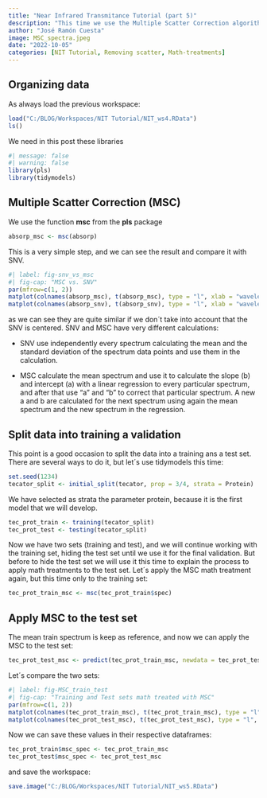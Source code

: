 ```yaml
---
title: "Near Infrared Transmitance Tutorial (part 5)"
description: "This time we use the Multiple Scatter Correction algorithm ro remove the scatter"
author: "José Ramón Cuesta"
image: MSC_spectra.jpeg
date: "2022-10-05"
categories: [NIT Tutorial, Removing scatter, Math-treatments]
---
```


## Organizing data

As always load the previous workspace:

```r
load("C:/BLOG/Workspaces/NIT Tutorial/NIT_ws4.RData")
ls()
```

We need in this post these libraries

```r
#| message: false
#| warning: false
library(pls)
library(tidymodels)
```

## Multiple Scatter Correction (MSC)

We use the function **msc** from the **pls** package

```r
absorp_msc <- msc(absorp)

```

This is a very simple step, and we can see the result and compare it with SNV.

```r
#| label: fig-snv_vs_msc
#| fig-cap: "MSC vs. SNV"
par(mfrow=c(1, 2))
matplot(colnames(absorp_msc), t(absorp_msc), type = "l", xlab = "wavelengths (nm)", ylab = "Absorbance", main = "MSC spectra")
matplot(colnames(absorp_snv), t(absorp_snv), type = "l", xlab = "wavelengths (nm)", ylab = "Absorbance", main = "SNV spectra")
```

as we can see they are quite similar if we don´t take into account that the SNV is centered. SNV and MSC have very different calculations:

-   SNV use independently every spectrum calculating the mean and the standard deviation of the spectrum data points and use them in the calculation.

-   MSC calculate the mean spectrum and use it to calculate the slope (b) and intercept (a) with a linear regression to every particular spectrum, and after that use "a" and "b" to correct that particular spectrum. A new a and b are calculated for the next spectrum using again the mean spectrum and the new spectrum in the regression.

## Split data into training a validation

This point is a good occasion to split the data into a training ans a test set. There are several ways to do it, but let´s use tidymodels this time:

```r
set.seed(1234)
tecator_split <- initial_split(tecator, prop = 3/4, strata = Protein)
```

We have selected as strata the parameter protein, because it is the first model that we will develop.

```r
tec_prot_train <- training(tecator_split)
tec_prot_test <- testing(tecator_split)
```

Now we have two sets (training and test), and we will continue working with the training set, hiding the test set until we use it for the final validation. But before to hide the test set we will use it this time to explain the process to apply math treatments to the test set. Let´s apply the MSC math treatment again, but this time only to the training set:

```r
tec_prot_train_msc <- msc(tec_prot_train$spec)
```

## Apply MSC to the test set

The mean train spectrum is keep as reference, and now we can apply the MSC to the test set:

```r
tec_prot_test_msc <- predict(tec_prot_train_msc, newdata = tec_prot_test$spec)
```

Let´s compare the two sets:

```r
#| label: fig-MSC_train_test
#| fig-cap: "Training and Test sets math treated with MSC"
par(mfrow=c(1, 2))
matplot(colnames(tec_prot_train_msc), t(tec_prot_train_msc), type = "l", xlab = "wavelengths (nm)", ylab = "Absorbance", main = "MSC training set", col = "blue")
matplot(colnames(tec_prot_test_msc), t(tec_prot_test_msc), type = "l", xlab = "wavelengths (nm)", ylab = "Absorbance", main = "MSC test set", col = "green")
```

Now we can save these values in their respective dataframes:

```r
tec_prot_train$msc_spec <- tec_prot_train_msc
tec_prot_test$msc_spec <- tec_prot_test_msc
```

and save the workspace:

```r
save.image("C:/BLOG/Workspaces/NIT Tutorial/NIT_ws5.RData")
```